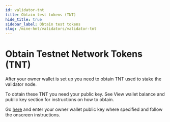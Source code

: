 ```yaml
---
id: validator-tnt
title: Obtain test tokens (TNT)
hide_title: true
sidebar_label: Obtain test tokens
slug: /mine-hnt/validators/validator-tnt
---
```



# Obtain Testnet Network Tokens (TNT)
After your owner wallet is set up you need to obtain TNT used to stake the validator node.

To obtain these TNT you need your public key. See View wallet balance and public key section for instructions on how to obtain. 

Go [here](https://faucet.helium.wtf/) and enter your owner wallet public key where specified and follow the onscreen instructions. 
